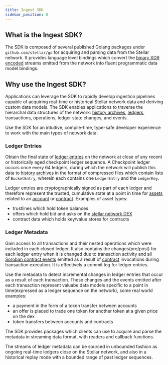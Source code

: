 ```yaml
---
title: Ingest SDK
sidebar_position: 0
---
```


## What is the Ingest SDK?

The SDK is composed of several published Golang packages under `github.com/stellar/go` for acquiring and parsing data from the Stellar network. It provides language level bindings which convert the [binary XDR encoded](../../../../learn/fundamentals/data-format/xdr.mdx) streams emitted from the network into fluent programmatic data model bindings.

## Why use the Ingest SDK?

Applications can leverage the SDK to rapidly develop ingestion pipelines capable of acquiring real-time or historical Stellar network data and deriving custom data models. The SDK enables applications to traverse the hierarchal data structures of the network: [history archives](../../../../validators/admin-guide/environment-preparation.mdx#history-archives), [ledgers](../../../../learn/fundamentals/stellar-data-structures/ledgers.mdx), transactions, operations, ledger state changes, and events.

Use the SDK for an intuitive, compile-time, type-safe developer experience to work with the main types of network data:

### Ledger Entries

Obtain the final state of [ledger entries](../../../../learn/fundamentals/stellar-data-structures/ledgers.mdx) on the network at close of any recent or historically aged checkpoint ledger sequence. A Checkpoint ledger occurs once every 64 ledgers, during which the network will publish this data to [history archives](../../../../validators/admin-guide/environment-preparation.mdx#history-archives) in the format of compressed files which contain lists of `BucketEntry`, wherein each contains one `LedgerEntry` and the `LedgerKey`.

Ledger entries are cryptographically signed as part of each ledger and therefore represent the trusted, cumulative state at a point in time for [assets](../../../../learn/fundamentals/stellar-data-structures/assets.mdx) related to an [account](../../../../learn/fundamentals/stellar-data-structures/accounts.mdx) or [contract](../../../../learn/fundamentals/contract-development/storage/persisting-data.mdx). Examples of asset types:

- trustlines which hold token balances
- offers which hold bid and asks on the [stellar network DEX](../../../../learn/encyclopedia/sdex/liquidity-on-stellar-sdex-liquidity-pools.mdx#sdex)
- contract data which holds key/value stores for contracts

### Ledger Metadata

Gain access to all transactions and their nested operations which were included in each closed ledger. It also contains the changes(pre/post) for each ledger entry when it is changed due to transaction activity and all [Soroban contract events](../../../../learn/fundamentals/contract-development/events.mdx) emitted as a result of [contract](../../../../learn/fundamentals/stellar-data-structures/contracts.mdx) invocations during transaction execution. It is effectively a commit log for ledger entries.

Use the metadata to detect incremental changes in ledger entries that occur as a result of each transaction. These changes and the events emitted after each transaction represent valuabe data models specific to a point in time(expressed as a ledger sequence on the network), some real world examples:

- a payment in the form of a token transfer between accounts
- an offer is placed to trade one token for another token at a given price on the dex
- token transfers between accounts and contracts

The SDK provides packages which clients can use to acquire and parse the metadata in streaming data format, with readers and callback functions.

The streams of ledger metadata can be sourced in unbounded fashion as ongoing real-time ledgers close on the Stellar network, and also in a historical replay mode with a bounded range of past ledger sequences.
